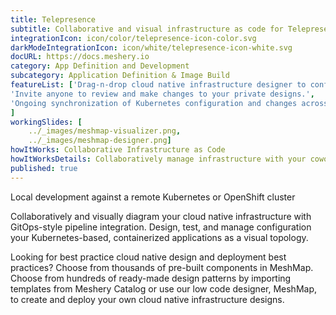 ---
title: Telepresence  
subtitle: Collaborative and visual infrastructure as code for Telepresence
integrationIcon: icon/color/telepresence-icon-color.svg
darkModeIntegrationIcon: icon/white/telepresence-icon-white.svg
docURL: https://docs.meshery.io
category: App Definition and Development
subcategory: Application Definition & Image Build
featureList: ['Drag-n-drop cloud native infrastructure designer to configure, model, and deploy your workloads',
'Invite anyone to review and make changes to your private designs.',
'Ongoing synchronization of Kubernetes configuration and changes across any number of clusters.'
]
workingSlides: [
    ../_images/meshmap-visualizer.png,
    ../_images/meshmap-designer.png]
howItWorks: Collaborative Infrastructure as Code
howItWorksDetails: Collaboratively manage infrastructure with your coworkers synchronously sharing the same designs.
published: true
---
<p>
    Local development against a remote Kubernetes or OpenShift cluster
</p>
<p>
    Collaboratively and visually diagram your cloud native infrastructure with GitOps-style pipeline integration. Design, test, and manage configuration your Kubernetes-based, containerized applications as a visual topology.
</p>
<p>
    Looking for best practice cloud native design and deployment best practices? Choose from thousands of pre-built components in MeshMap. Choose from hundreds of ready-made design patterns by importing templates from Meshery Catalog or use our low code designer, MeshMap, to create and deploy your own cloud native infrastructure designs.
</p>